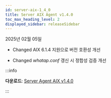 ```yaml
---
id: server-aix-1_4_0
title: Server AIX Agent v1.4.0
toc_max_heading_level: 2
displayed_sidebar: releaseSidebar
---
```


2025년 02월 05일

- <Status priority='1'>Changed</Status> AIX 6.1.4 지원으로 버전 호환성 개선 

- <Status priority='1'>Changed</Status> *whatap.conf* 갱신 시 정합성 검증 개선

:::info 

**다운로드**: [Server Agent AIX v1.4.0](https://repo.whatap.io/aix/noarch/whatap-infra-1.4-0.aix6.1.noarch.rpm)

:::
